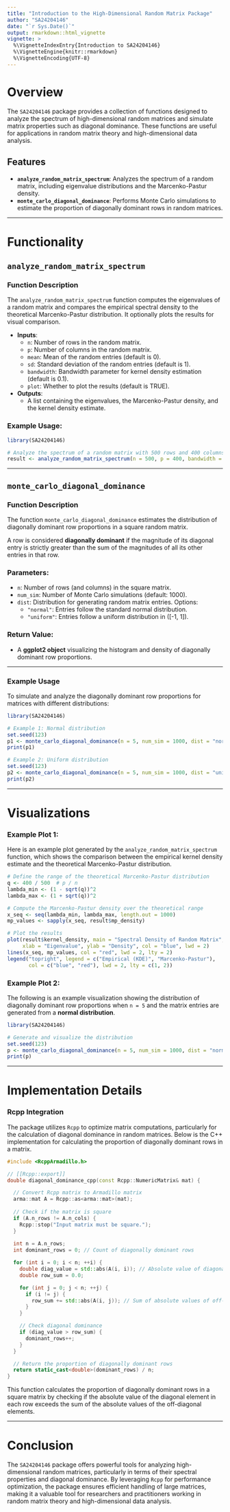 ```yaml
---
title: "Introduction to the High-Dimensional Random Matrix Package"
author: "SA24204146"
date: "`r Sys.Date()`"
output: rmarkdown::html_vignette
vignette: >
  %\VignetteIndexEntry{Introduction to SA24204146}
  %\VignetteEngine{knitr::rmarkdown}
  %\VignetteEncoding{UTF-8}
---
```


# Overview

The `SA24204146` package provides a collection of functions designed to analyze the spectrum of high-dimensional random matrices and simulate matrix properties such as diagonal dominance. These functions are useful for applications in random matrix theory and high-dimensional data analysis.

## Features

- **`analyze_random_matrix_spectrum`**: Analyzes the spectrum of a random matrix, including eigenvalue distributions and the Marcenko-Pastur density.
- **`monte_carlo_diagonal_dominance`**: Performs Monte Carlo simulations to estimate the proportion of diagonally dominant rows in random matrices.

---

# Functionality

## `analyze_random_matrix_spectrum`

### **Function Description**

The `analyze_random_matrix_spectrum` function computes the eigenvalues of a random matrix and compares the empirical spectral density to the theoretical Marcenko-Pastur distribution. It optionally plots the results for visual comparison.

- **Inputs**:
  - `n`: Number of rows in the random matrix.
  - `p`: Number of columns in the random matrix.
  - `mean`: Mean of the random entries (default is 0).
  - `sd`: Standard deviation of the random entries (default is 1).
  - `bandwidth`: Bandwidth parameter for kernel density estimation (default is 0.1).
  - `plot`: Whether to plot the results (default is TRUE).

- **Outputs**:
  - A list containing the eigenvalues, the Marcenko-Pastur density, and the kernel density estimate.

### **Example Usage**:

```r
library(SA24204146)

# Analyze the spectrum of a random matrix with 500 rows and 400 columns
result <- analyze_random_matrix_spectrum(n = 500, p = 400, bandwidth = 0.1)
```

---

## `monte_carlo_diagonal_dominance`

### **Function Description**

The function `monte_carlo_diagonal_dominance` estimates the distribution of diagonally dominant row proportions in a square random matrix. 

A row is considered **diagonally dominant** if the magnitude of its diagonal entry is strictly greater than the sum of the magnitudes of all its other entries in that row.

### Parameters:
- `n`: Number of rows (and columns) in the square matrix.
- `num_sim`: Number of Monte Carlo simulations (default: 1000).
- `dist`: Distribution for generating random matrix entries. Options:
  - `"normal"`: Entries follow the standard normal distribution.
  - `"uniform"`: Entries follow a uniform distribution in \([-1, 1]\).

### Return Value:
- A **ggplot2 object** visualizing the histogram and density of diagonally dominant row proportions.

---

### **Example Usage**

To simulate and analyze the diagonally dominant row proportions for matrices with different distributions:

```R
library(SA24204146)

# Example 1: Normal distribution
set.seed(123)
p1 <- monte_carlo_diagonal_dominance(n = 5, num_sim = 1000, dist = "normal")
print(p1)

# Example 2: Uniform distribution
set.seed(123)
p2 <- monte_carlo_diagonal_dominance(n = 5, num_sim = 1000, dist = "uniform")
print(p2)
```

---

# Visualizations

### Example Plot 1:

Here is an example plot generated by the `analyze_random_matrix_spectrum` function, which shows the comparison between the empirical kernel density estimate and the theoretical Marcenko-Pastur distribution.


```r
# Define the range of the theoretical Marcenko-Pastur distribution
q <- 400 / 500  # p / n
lambda_min <- (1 - sqrt(q))^2
lambda_max <- (1 + sqrt(q))^2

# Compute the Marcenko-Pastur density over the theoretical range
x_seq <- seq(lambda_min, lambda_max, length.out = 1000)
mp_values <- sapply(x_seq, result$mp_density)

# Plot the results
plot(result$kernel_density, main = "Spectral Density of Random Matrix",
     xlab = "Eigenvalue", ylab = "Density", col = "blue", lwd = 2)
lines(x_seq, mp_values, col = "red", lwd = 2, lty = 2)
legend("topright", legend = c("Empirical (KDE)", "Marcenko-Pastur"),
       col = c("blue", "red"), lwd = 2, lty = c(1, 2))


```

### Example Plot 2:

The following is an example visualization showing the distribution of diagonally dominant row proportions when `n = 5` and the matrix entries are generated from a **normal distribution**.

```R
library(SA24204146)

# Generate and visualize the distribution
set.seed(123)
p <- monte_carlo_diagonal_dominance(n = 5, num_sim = 1000, dist = "normal")
print(p)
```

---

# Implementation Details

### Rcpp Integration

The package utilizes `Rcpp` to optimize matrix computations, particularly for the calculation of diagonal dominance in random matrices. Below is the C++ implementation for calculating the proportion of diagonally dominant rows in a matrix.

```cpp
#include <RcppArmadillo.h>

// [[Rcpp::export]]
double diagonal_dominance_cpp(const Rcpp::NumericMatrix& mat) {

  // Convert Rcpp matrix to Armadillo matrix
  arma::mat A = Rcpp::as<arma::mat>(mat);
  
  // Check if the matrix is square
  if (A.n_rows != A.n_cols) {
    Rcpp::stop("Input matrix must be square.");
  }
  
  int n = A.n_rows;
  int dominant_rows = 0; // Count of diagonally dominant rows

  for (int i = 0; i < n; ++i) {
    double diag_value = std::abs(A(i, i)); // Absolute value of diagonal element
    double row_sum = 0.0;

    for (int j = 0; j < n; ++j) {
      if (i != j) {
        row_sum += std::abs(A(i, j)); // Sum of absolute values of off-diagonal elements
      }
    }

    // Check diagonal dominance
    if (diag_value > row_sum) {
      dominant_rows++;
    }
  }

  // Return the proportion of diagonally dominant rows
  return static_cast<double>(dominant_rows) / n;
}
```

This function calculates the proportion of diagonally dominant rows in a square matrix by checking if the absolute value of the diagonal element in each row exceeds the sum of the absolute values of the off-diagonal elements.

---

# Conclusion

The `SA24204146` package offers powerful tools for analyzing high-dimensional random matrices, particularly in terms of their spectral properties and diagonal dominance. By leveraging `Rcpp` for performance optimization, the package ensures efficient handling of large matrices, making it a valuable tool for researchers and practitioners working in random matrix theory and high-dimensional data analysis.

